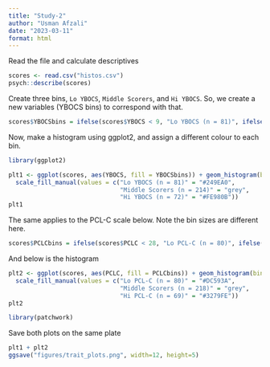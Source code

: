 ```yaml
---
title: "Study-2"
author: "Usman Afzali"
date: "2023-03-11"
format: html
---
```


Read the file and calculate descriptives

```r
scores <- read.csv("histos.csv")
psych::describe(scores)
```

Create three bins, `Lo YBOCS`, `Middle Scorers`, and `Hi YBOCS`. So, we create a new variables (YBOCS bins) to correspond with that.

```r
scores$YBOCSbins = ifelse(scores$YBOCS < 9, "Lo YBOCS (n = 81)", ifelse(scores$YBOCS < 20, "Middle Scorers (n = 214)", "Hi YBOCS (n = 72)"))
```

Now, make a histogram using ggplot2, and assign a different colour to each bin.

```r
library(ggplot2)
```

```r
plt1 <- ggplot(scores, aes(YBOCS, fill = YBOCSbins)) + geom_histogram(binwidth = 1) + 
  scale_fill_manual(values = c("Lo YBOCS (n = 81)" = "#249EA0",
                               "Middle Scorers (n = 214)" = "grey",
                               "Hi YBOCS (n = 72)" = "#FE980B"))
plt1
```

The same applies to the PCL-C scale below. Note the bin sizes are different here.

```r
scores$PCLCbins = ifelse(scores$PCLC < 28, "Lo PCL-C (n = 80)", ifelse(scores$PCLC < 58, "Middle Scorers (n = 218)", "Hi PCL-C (n = 69)"))
```

And below is the histogram

```r
plt2 <- ggplot(scores, aes(PCLC, fill = PCLCbins)) + geom_histogram(binwidth = 2) + 
  scale_fill_manual(values = c("Lo PCL-C (n = 80)" = "#DC593A",
                               "Middle Scorers (n = 218)" = "grey",
                               "Hi PCL-C (n = 69)" = "#3279FE"))
plt2
```

```r
library(patchwork)
```

Save both plots on the same plate

```r
plt1 + plt2
ggsave("figures/trait_plots.png", width=12, height=5)
```



